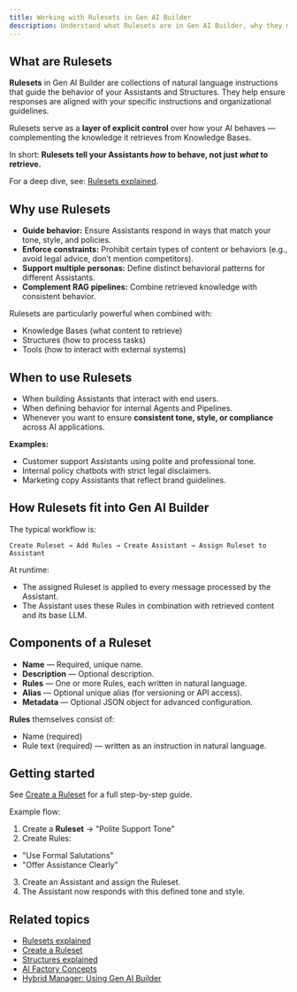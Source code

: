 ```yaml
---
title: Working with Rulesets in Gen AI Builder
description: Understand what Rulesets are in Gen AI Builder, why they matter, and how they guide the behavior of Assistants and Structures.
---
```


## What are Rulesets

**Rulesets** in Gen AI Builder are collections of natural language instructions that guide the behavior of your Assistants and Structures.
They help ensure responses are aligned with your specific instructions and organizational guidelines.

Rulesets serve as a **layer of explicit control** over how your AI behaves — complementing the knowledge it retrieves from Knowledge Bases.

In short:
**Rulesets tell your Assistants *how* to behave, not just *what* to retrieve.**

For a deep dive, see: [Rulesets explained](/edb-postgres-ai/ai-factory/learn/explained/rulesets-explained).

## Why use Rulesets

-   **Guide behavior:** Ensure Assistants respond in ways that match your tone, style, and policies.
-   **Enforce constraints:** Prohibit certain types of content or behaviors (e.g., avoid legal advice, don’t mention competitors).
-   **Support multiple personas:** Define distinct behavioral patterns for different Assistants.
-   **Complement RAG pipelines:** Combine retrieved knowledge with consistent behavior.

Rulesets are particularly powerful when combined with:

-   Knowledge Bases (what content to retrieve)
-   Structures (how to process tasks)
-   Tools (how to interact with external systems)

## When to use Rulesets

-   When building Assistants that interact with end users.
-   When defining behavior for internal Agents and Pipelines.
-   Whenever you want to ensure **consistent tone, style, or compliance** across AI applications.

**Examples:**

-   Customer support Assistants using polite and professional tone.
-   Internal policy chatbots with strict legal disclaimers.
-   Marketing copy Assistants that reflect brand guidelines.

## How Rulesets fit into Gen AI Builder

The typical workflow is:

`Create Ruleset → Add Rules → Create Assistant → Assign Ruleset to Assistant`

At runtime:

-   The assigned Ruleset is applied to every message processed by the Assistant.
-   The Assistant uses these Rules in combination with retrieved content and its base LLM.

## Components of a Ruleset

-   **Name** — Required, unique name.
-   **Description** — Optional description.
-   **Rules** — One or more Rules, each written in natural language.
-   **Alias** — Optional unique alias (for versioning or API access).
-   **Metadata** — Optional JSON object for advanced configuration.

**Rules** themselves consist of:

-   Name (required)
-   Rule text (required) — written as an instruction in natural language.

## Getting started

See [Create a Ruleset](/edb-postgres-ai/ai-factory/learn/how-to/gen-ai/create-ruleset) for a full step-by-step guide.

Example flow:

1.  Create a **Ruleset** → "Polite Support Tone"
2.  Create Rules:

-   "Use Formal Salutations"
-   "Offer Assistance Clearly"

3.  Create an Assistant and assign the Ruleset.
4.  The Assistant now responds with this defined tone and style.

## Related topics

- [Rulesets explained](../../../learn/explained/rulesets-explained)
- [Create a Ruleset](../../../how-to/gen-ai/create-ruleset)
- [Structures explained](../../../learn/explained/structures)
- [AI Factory Concepts](../../../learn/explained/ai-factory-concepts)
- [Hybrid Manager: Using Gen AI Builder](../../../../hybrid-manager/ai-factory/gen-ai/builder)
